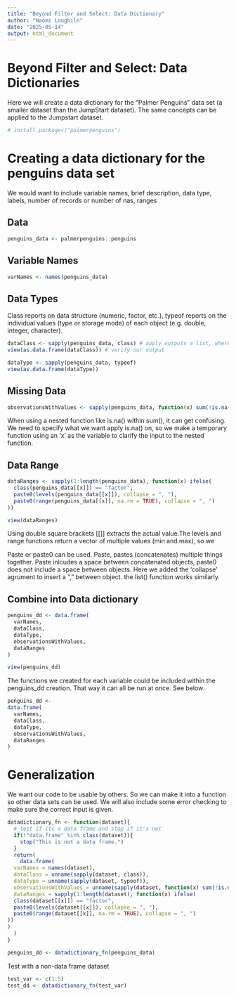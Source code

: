 ---
title: "Beyond Filter and Select: Data Dictionary"
author: "Naomi Loughiln"
date: "2025-05-14"
output: html_document
---

# Beyond Filter and Select: Data Dictionaries 

Here we will create a data dictionary for the "Palmer Penguins" data set (a smaller dataset than the JumpStart dataset). The same concepts can be applied to the Jumpstart dataset.  

```{r setup, include=FALSE}
# install.packages("palmerpenguins")
``` 

# Creating a data dictionary for the penguins data set 

We would want to include  variable names, brief description, data type, labels, number of records or number of nas, ranges 

## Data
```{r}
penguins_data <- palmerpenguins::penguins
```

## Variable Names
```{r}
varNames <- names(penguins_data) 
```

## Data Types

Class reports on data structure (numeric, factor, etc.), typeof reports on the individual values (type or storage mode) of each object (e.g. double, integer, character).

```{r}
dataClass <- sapply(penguins_data, class) # apply outputs a list, whereas sapply outputs a simplified verion of a vector
view(as.data.frame(dataClass)) # verify our output 

dataType <- sapply(penguins_data, typeof)
view(as.data.frame(dataType))

```

## Missing Data
```{r}
observationsWithValues <- sapply(penguins_data, function(x) sum(!is.na(x)))
```

When using a nested function like is.na() within sum(), it can get confusing. We need to specify what we want apply is.na() on, so we make a temporary function using an 'x' as the variable to clarify the input to the nested function. 

## Data Range
```{r}
dataRanges <- sapply(1:length(penguins_data), function(x) ifelse(
  class(penguins_data[[x]]) == "factor",
  paste0(levels(penguins_data[[x]]), collapse = ", "),
  paste0(range(penguins_data[[x]], na.rm = TRUE), collapse = ", ")
))

view(dataRanges)
```

Using double square brackets [[]] extracts the actual value.The levels and range functions return a vector of multiple values (min and max), so we 

Paste or paste0 can be used. Paste, pastes (concatenates) multiple things together. Paste inlcudes a space between concatenated objects, paste0 does not include a space between objects. Here we added the 'collapse' agrument to insert a ", " between object. the list() function works similarly. 

## Combine into Data dictionary 

```{r}
penguins_dd <- data.frame(
  varNames,
  dataClass,
  dataType,
  observationsWithValues,
  dataRanges
)

view(penguins_dd)
```

The functions we created for each variable could be included within the penguins_dd creation. That way it can all be run at once. See below. 

```{r}
penguins_dd <-
data.frame(
  varNames,
  dataClass,
  dataType,
  observationsWithValues,
  dataRanges
)
```

# Generalization 

We want our code to be usable by others. So we can make it into a function so other data sets can be used. We will also include some error checking to make sure the correct input is given. 

```{r}
datadictionary_fn <- function(dataset){
  # test if its a data frame and stop if it's not 
  if(!"data.frame" %in% class(dataset)){
    stop("This is not a data frame.")
  }
  return(
    data.frame(
  varNames = names(dataset),
  dataClass = unname(sapply(dataset, class)),
  dataType = unname(sapply(dataset, typeof)),
  observationsWithValues = unname(sapply(dataset, function(x) sum(!is.na(x)))),
  dataRanges = sapply(1:length(dataset), function(x) ifelse(
  class(dataset[[x]]) == "factor",
  paste0(levels(dataset[[x]]), collapse = ", "),
  paste0(range(dataset[[x]], na.rm = TRUE), collapse = ", ")
))
)
  )
}

penguins_dd <- datadictionary_fn(penguins_data)
```

Test with a non-data frame dataset 

```{r}
test_var <- c(1:5)
test_dd <- datadictionary_fn(test_var)
```

